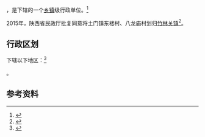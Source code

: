 {{中国乡级行政区|61/10/22/107/000}}

'''{{PAGENAMEBASE}}'''，是{{PRC admin/fullname|61/10/22/107/000|3}}下辖的一个[[乡镇|乡镇]]级行政单位。<ref>{{PRC admin/ref sgc|{{PRC admin/parent|61/10/22/107/000}}}}</ref>

2015年，陕西省民政厅批复同意将土门镇东楼村、八龙庙村划归[[竹林关镇|竹林关镇]]<ref>{{Cite web |url=http://shaanxi.mca.gov.cn/article/mzyw1/201507/20150700841888.shtml |title=陕西省民政厅关于陕西省乡镇行政区划调整的公告 |access-date=2017-09-14 |archive-url=https://web.archive.org/web/20170914220400/http://shaanxi.mca.gov.cn/article/mzyw1/201507/20150700841888.shtml |archive-date=2017-09-14 |dead-url=yes }}</ref>。

== 行政区划 ==

{{PAGENAMEBASE}}下辖以下地区：<ref>{{PRC admin/ref sgc|61/10/22/107/000}}</ref>

{{PRC admin/children|61/10/22/107/000}}。

== 参考资料 ==

{{reflist}}

{{行政区划小作品}}
{{PRC admin/navcat|61/10/22/107/000}}